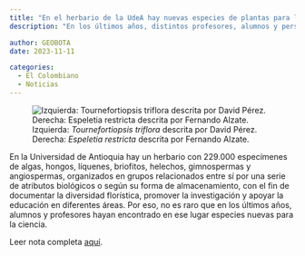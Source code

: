 ```yaml
---
title: "En el herbario de la UdeA hay nuevas especies de plantas para la ciencia"
description: "En los últimos años, distintos profesores, alumnos y personal del lugar lo han explorado y han encontrado allí registros nunca antes descritos."

author: GEOBOTA
date: 2023-11-11

categories:
  - El Colombiano
  - Noticias
---
```


![Izquierda: *Tournefortiopsis triflora* descrita por David Pérez. Derecha: *Espeletia restricta* descrita por Fernando Alzate.](image.jpg){fig-align="center"}

En la Universidad de Antioquia hay un herbario con 229.000 especímenes de algas, hongos, líquenes, briofitos, helechos, gimnospermas y angiospermas, organizados en grupos relacionados entre sí por una serie de atributos biológicos o según su forma de almacenamiento, con el fin de documentar la diversidad florística, promover la investigación y apoyar la educación en diferentes áreas. Por eso, no es raro que en los últimos años, alumnos y profesores hayan encontrado en ese lugar especies nuevas para la ciencia.

Leer nota completa [aquí](https://www.elcolombiano.com/medio-ambiente/especies-nuevas-plantas-herbario-universidad-de-antioquia-DA23105446).
